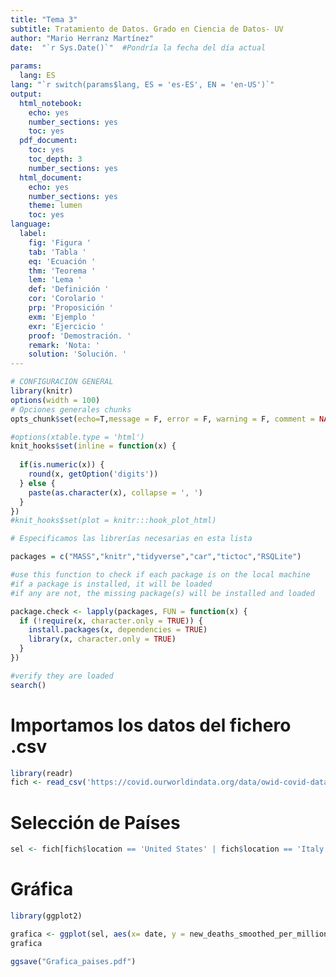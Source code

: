 ```yaml
---
title: "Tema 3"
subtitle: Tratamiento de Datos. Grado en Ciencia de Datos- UV
author: "Mario Herranz Martínez"
date:  "`r Sys.Date()`"  #Pondría la fecha del día actual
 
params:
  lang: ES
lang: "`r switch(params$lang, ES = 'es-ES', EN = 'en-US')`"
output:
  html_notebook:
    echo: yes
    number_sections: yes
    toc: yes
  pdf_document:
    toc: yes
    toc_depth: 3
    number_sections: yes
  html_document:
    echo: yes
    number_sections: yes
    theme: lumen
    toc: yes
language:
  label:
    fig: 'Figura '
    tab: 'Tabla '
    eq: 'Ecuación '
    thm: 'Teorema '
    lem: 'Lema '
    def: 'Definición '
    cor: 'Corolario '
    prp: 'Proposición '
    exm: 'Ejemplo '
    exr: 'Ejercicio '
    proof: 'Demostración. '
    remark: 'Nota: '
    solution: 'Solución. '
---
```



```r

# CONFIGURACIÓN GENERAL
library(knitr)
options(width = 100)
# Opciones generales chunks
opts_chunk$set(echo=T,message = F, error = F, warning = F, comment = NA, fig.align = 'center', dpi = 100, tidy = F, cache.path = '.cache/', fig.path = './figure/')

#options(xtable.type = 'html')
knit_hooks$set(inline = function(x) {
  
  if(is.numeric(x)) {
    round(x, getOption('digits'))
  } else {
    paste(as.character(x), collapse = ', ')
  }
})
#knit_hooks$set(plot = knitr:::hook_plot_html)
```
```r
# Especificamos las librerías necesarias en esta lista

packages = c("MASS","knitr","tidyverse","car","tictoc","RSQLite")

#use this function to check if each package is on the local machine
#if a package is installed, it will be loaded
#if any are not, the missing package(s) will be installed and loaded

package.check <- lapply(packages, FUN = function(x) {
  if (!require(x, character.only = TRUE)) {
    install.packages(x, dependencies = TRUE)
    library(x, character.only = TRUE)
  }
})

#verify they are loaded
search()

```


# Importamos los datos del fichero .csv

```r
library(readr)
fich <- read_csv('https://covid.ourworldindata.org/data/owid-covid-data.csv')
```
# Selección de Países

```r
sel <- fich[fich$location == 'United States' | fich$location == 'Italy' | fich$location == 'France' | fich$location == 'Germany' | fich$location == 'Canada' | fich$location == 'Japan' | fich$location == 'United Kingdom' | fich$location == 'Spain', ]
```


# Gráfica 

```r
library(ggplot2)

grafica <- ggplot(sel, aes(x= date, y = new_deaths_smoothed_per_million, colour = location)) + geom_line() + ggtitle("Muertes diarias por millón debido al Covid-19 en distintos países ") + theme_classic()
grafica

ggsave("Grafica_paises.pdf")
```


